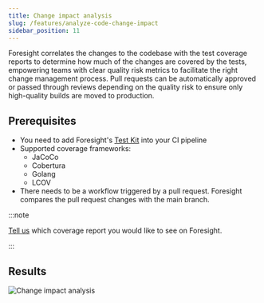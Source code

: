 ```yaml
---
title: Change impact analysis
slug: /features/analyze-code-change-impact
sidebar_position: 11
---
```

Foresight correlates the changes to the codebase with the test coverage reports to determine 
how much of the changes are covered by the tests, empowering teams with clear quality risk metrics 
to facilitate the right change management process. Pull requests can be automatically approved or 
passed through reviews depending on the quality risk to ensure only high-quality builds are moved
to production. 

## Prerequisites
- You need to add Foresight's [Test Kit](/advanced-configuration/test-kit) into your CI pipeline
- Supported coverage frameworks:
  - JaCoCo
  - Cobertura 
  - Golang
  - LCOV
- There needs to be a workflow triggered by a pull request. Foresight compares the pull request changes with
the main branch.

:::note

[Tell us](https://www.runforesight.com/contact-us) which coverage report you would like to see on Foresight.

:::

## Results

![Change impact analysis](/img/features/change-impact-analysis.png)

